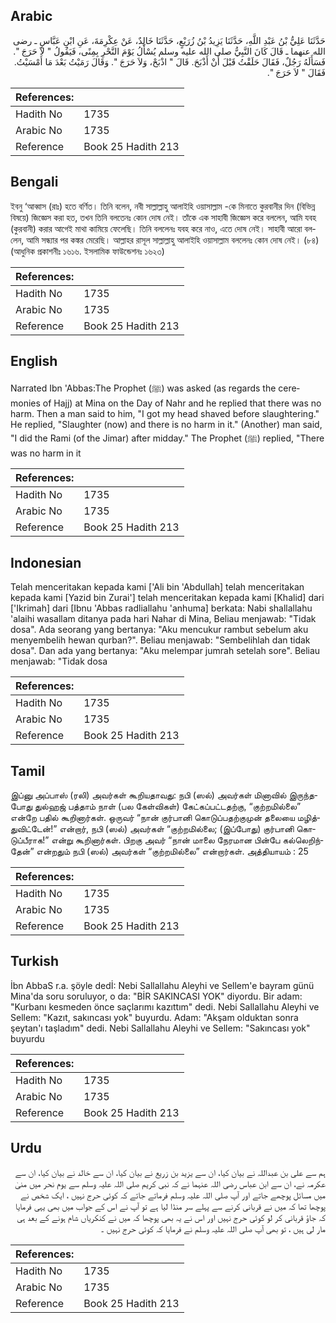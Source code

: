 ## Arabic


<div dir="rtl" lang="ar" style={{fontSize:'larger',backgroundColor:'#f8f9fa',padding:20}}>
حَدَّثَنَا عَلِيُّ بْنُ عَبْدِ اللَّهِ، حَدَّثَنَا يَزِيدُ بْنُ زُرَيْعٍ، حَدَّثَنَا خَالِدٌ، عَنْ عِكْرِمَةَ، عَنِ ابْنِ عَبَّاسٍ ـ رضى الله عنهما ـ قَالَ كَانَ النَّبِيُّ صلى الله عليه وسلم يُسْأَلُ يَوْمَ النَّحْرِ بِمِنًى، فَيَقُولُ ‏"‏ لاَ حَرَجَ ‏"‏‏.‏ فَسَأَلَهُ رَجُلٌ، فَقَالَ حَلَقْتُ قَبْلَ أَنْ أَذْبَحَ‏.‏ قَالَ ‏"‏ اذْبَحْ، وَلاَ حَرَجَ ‏"‏‏.‏ وَقَالَ رَمَيْتُ بَعْدَ مَا أَمْسَيْتُ‏.‏ فَقَالَ ‏"‏ لاَ حَرَجَ ‏"‏‏.‏
</div>
<div style={{backgroundColor:'#f8f9fa',padding:20, marginBottom: 10}}><table> <thead> <tr> <th>References:</th> <th></th> </tr> </thead> <tbody><tr><td>Hadith No</td><td>1735</td></tr><tr><td>Arabic No</td><td>1735</td></tr><tr><td>Reference</td><td>Book 25 Hadith 213</td></tr></tbody></table></div>

## Bengali


<div dir="ltr" lang="bn" style={{fontSize:'larger',backgroundColor:'#f8f9fa',padding:20}}>
ইবনু ‘আব্বাস (রাঃ) হতে বর্ণিত। তিনি বলেন, নবী সাল্লাল্লাহু আলাইহি ওয়াসাল্লাম -কে মিনাতে কুরবানীর দিন (বিভিন্ন বিষয়ে) জিজ্ঞেস করা হত, তখন তিনি বলতেনঃ কোন দোষ নেই। তাঁকে এক সাহাবী জিজ্ঞেস করে বললেন, আমি যবহ (কুরবানী) করার আগেই মাথা কামিয়ে ফেলেছি। তিনি বললেনঃ যবহ করে নাও, এতে দোষ নেই। সাহাবী আরো বললেন, আমি সন্ধ্যার পর কঙ্কর মেরেছি। আল্লাহর রাসূল সাল্লাল্লাহু আলাইহি ওয়াসাল্লাম বললেনঃ কোন দোষ নেই। (৮৪) (আধুনিক প্রকাশনীঃ ১৬১৬. ইসলামিক ফাউন্ডেশনঃ ১৬২৩)
</div>
<div style={{backgroundColor:'#f8f9fa',padding:20, marginBottom: 10}}><table> <thead> <tr> <th>References:</th> <th></th> </tr> </thead> <tbody><tr><td>Hadith No</td><td>1735</td></tr><tr><td>Arabic No</td><td>1735</td></tr><tr><td>Reference</td><td>Book 25 Hadith 213</td></tr></tbody></table></div>

## English


<div dir="ltr" lang="en" style={{fontSize:'larger',backgroundColor:'#f8f9fa',padding:20}}>
Narrated Ibn 'Abbas:The Prophet (ﷺ) was asked (as regards the ceremonies of Hajj) at Mina on the Day of Nahr and he replied that there was no harm. Then a man said to him, "I got my head shaved before slaughtering." He replied, "Slaughter (now) and there is no harm in it." (Another) man said, "I did the Rami (of the Jimar) after midday." The Prophet (ﷺ) replied, "There was no harm in it
</div>
<div style={{backgroundColor:'#f8f9fa',padding:20, marginBottom: 10}}><table> <thead> <tr> <th>References:</th> <th></th> </tr> </thead> <tbody><tr><td>Hadith No</td><td>1735</td></tr><tr><td>Arabic No</td><td>1735</td></tr><tr><td>Reference</td><td>Book 25 Hadith 213</td></tr></tbody></table></div>

## Indonesian


<div dir="ltr" lang="id" style={{fontSize:'larger',backgroundColor:'#f8f9fa',padding:20}}>
Telah menceritakan kepada kami ['Ali bin 'Abdullah] telah menceritakan kepada kami [Yazid bin Zurai'] telah menceritakan kepada kami [Khalid] dari ['Ikrimah] dari [Ibnu 'Abbas radliallahu 'anhuma] berkata: Nabi shallallahu 'alaihi wasallam ditanya pada hari Nahar di Mina, Beliau menjawab: "Tidak dosa". Ada seorang yang bertanya: "Aku mencukur rambut sebelum aku menyembelih hewan qurban?". Beliau menjawab: "Sembelihlah dan tidak dosa". Dan ada yang bertanya: "Aku melempar jumrah setelah sore". Beliau menjawab: "Tidak dosa
</div>
<div style={{backgroundColor:'#f8f9fa',padding:20, marginBottom: 10}}><table> <thead> <tr> <th>References:</th> <th></th> </tr> </thead> <tbody><tr><td>Hadith No</td><td>1735</td></tr><tr><td>Arabic No</td><td>1735</td></tr><tr><td>Reference</td><td>Book 25 Hadith 213</td></tr></tbody></table></div>

## Tamil


<div dir="ltr" lang="ta" style={{fontSize:'larger',backgroundColor:'#f8f9fa',padding:20}}>
இப்னு அப்பாஸ் (ரலி) அவர்கள் கூறியதாவது: நபி (ஸல்) அவர்கள் மினாவில் இருந்தபோது துல்ஹஜ் பத்தாம் நாள் (பல கேள்விகள்) கேட்கப்பட்டதற்கு, “குற்றமில்லை” என்றே பதில் கூறினார்கள். ஒருவர் “நான் குர்பானி கொடுப்பதற்குமுன் தலையை மழித்துவிட்டேன்!” என்றார், நபி (ஸல்) அவர்கள் “குற்றமில்லை; (இப்போது) குர்பானி கொடுப்பீராக!” என்று கூறினார்கள். பிறகு அவர் “நான் மாலை நேரமான பின்பே கல்லெறிந்தேன்” என்றதும் நபி (ஸல்) அவர்கள் “குற்றமில்லை” என்றார்கள். அத்தியாயம் : 25
</div>
<div style={{backgroundColor:'#f8f9fa',padding:20, marginBottom: 10}}><table> <thead> <tr> <th>References:</th> <th></th> </tr> </thead> <tbody><tr><td>Hadith No</td><td>1735</td></tr><tr><td>Arabic No</td><td>1735</td></tr><tr><td>Reference</td><td>Book 25 Hadith 213</td></tr></tbody></table></div>

## Turkish


<div dir="ltr" lang="tr" style={{fontSize:'larger',backgroundColor:'#f8f9fa',padding:20}}>
İbn AbbaS r.a. şöyle dedİ: Nebi Sallallahu Aleyhi ve Sellem'e bayram günü Mina'da soru soruluyor, o da: "BİR SAKINCASI YOK" diyordu. Bir adam: "Kurbanı kesmeden önce saçlarımı kazıttım" dedi. Nebi Sallallahu Aleyhi ve Sellem: "Kazıt, sakıncası yok" buyurdu. Adam: "Akşam olduktan sonra şeytan'ı taşladım" dedi. Nebi Sallallahu Aleyhi ve Sellem: "Sakıncası yok" buyurdu
</div>
<div style={{backgroundColor:'#f8f9fa',padding:20, marginBottom: 10}}><table> <thead> <tr> <th>References:</th> <th></th> </tr> </thead> <tbody><tr><td>Hadith No</td><td>1735</td></tr><tr><td>Arabic No</td><td>1735</td></tr><tr><td>Reference</td><td>Book 25 Hadith 213</td></tr></tbody></table></div>

## Urdu


<div dir="rtl" lang="ur" style={{fontSize:'larger',backgroundColor:'#f8f9fa',padding:20}}>
ہم سے علی بن عبداللہ نے بیان کیا، ان سے یزید بن زریع نے بیان کیا، ان سے خالد نے بیان کیا، ان سے عکرمہ نے، ان سے ابن عباس رضی اللہ عنہما نے کہ نبی کریم صلی ‌اللہ ‌علیہ ‌وسلم سے یوم نحر میں منیٰ میں مسائل پوچھے جاتے اور آپ صلی ‌اللہ ‌علیہ ‌وسلم فرماتے جاتے کہ کوئی حرج نہیں ، ایک شخص نے پوچھا تھا کہ میں نے قربانی کرنے سے پہلے سر منڈا لیا ہے تو آپ نے اس کے جواب میں بھی یہی فرمایا کہ جاؤ قربانی کر لو کوئی حرج نہیں اور اس نے یہ بھی پوچھا کہ میں نے کنکریاں شام ہونے کے بعد ہی مار لی ہیں ، تو بھی آپ صلی ‌اللہ ‌علیہ ‌وسلم نے فرمایا کہ کوئی حرج نہیں ۔
</div>
<div style={{backgroundColor:'#f8f9fa',padding:20, marginBottom: 10}}><table> <thead> <tr> <th>References:</th> <th></th> </tr> </thead> <tbody><tr><td>Hadith No</td><td>1735</td></tr><tr><td>Arabic No</td><td>1735</td></tr><tr><td>Reference</td><td>Book 25 Hadith 213</td></tr></tbody></table></div>